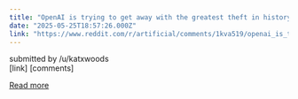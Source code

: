 ```yaml
---
title: "OpenAI is trying to get away with the greatest theft in history"
date: "2025-05-25T18:57:26.000Z"
link: "https://www.reddit.com/r/artificial/comments/1kva519/openai_is_trying_to_get_away_with_the_greatest/"
---
```


submitted by    /u/katxwoods  
 [link]   [comments]

[Read more](https://www.reddit.com/r/artificial/comments/1kva519/openai_is_trying_to_get_away_with_the_greatest/)

